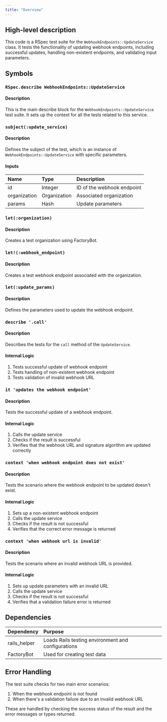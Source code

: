 ```yaml
---
title: "Overview"
---
```


## High-level description
This code is a RSpec test suite for the `WebhookEndpoints::UpdateService` class. It tests the functionality of updating webhook endpoints, including successful updates, handling non-existent endpoints, and validating input parameters.

## Symbols

### `RSpec.describe WebhookEndpoints::UpdateService`
#### Description
This is the main describe block for the `WebhookEndpoints::UpdateService` test suite. It sets up the context for all the tests related to this service.

### `subject(:update_service)`
#### Description
Defines the subject of the test, which is an instance of `WebhookEndpoints::UpdateService` with specific parameters.

#### Inputs
| Name | Type | Description |
|:-----|:-----|:------------|
| id | Integer | ID of the webhook endpoint |
| organization | Organization | Associated organization |
| params | Hash | Update parameters |

### `let(:organization)`
#### Description
Creates a test organization using FactoryBot.

### `let!(:webhook_endpoint)`
#### Description
Creates a test webhook endpoint associated with the organization.

### `let(:update_params)`
#### Description
Defines the parameters used to update the webhook endpoint.

### `describe '.call'`
#### Description
Describes the tests for the `call` method of the `UpdateService`.

#### Internal Logic
1. Tests successful update of webhook endpoint
2. Tests handling of non-existent webhook endpoint
3. Tests validation of invalid webhook URL

### `it 'updates the webhook endpoint'`
#### Description
Tests the successful update of a webhook endpoint.

#### Internal Logic
1. Calls the update service
2. Checks if the result is successful
3. Verifies that the webhook URL and signature algorithm are updated correctly

### `context 'when webhook endpoint does not exist'`
#### Description
Tests the scenario where the webhook endpoint to be updated doesn't exist.

#### Internal Logic
1. Sets up a non-existent webhook endpoint
2. Calls the update service
3. Checks if the result is not successful
4. Verifies that the correct error message is returned

### `context 'when webhook url is invalid'`
#### Description
Tests the scenario where an invalid webhook URL is provided.

#### Internal Logic
1. Sets up update parameters with an invalid URL
2. Calls the update service
3. Checks if the result is not successful
4. Verifies that a validation failure error is returned

## Dependencies
| Dependency | Purpose |
|:-----------|:--------|
| rails_helper | Loads Rails testing environment and configurations |
| FactoryBot | Used for creating test data |

## Error Handling
The test suite checks for two main error scenarios:
1. When the webhook endpoint is not found
2. When there's a validation failure due to an invalid webhook URL

These are handled by checking the success status of the result and the error messages or types returned.